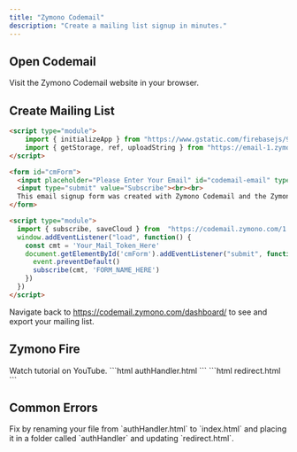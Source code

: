---
title: "Zymono Codemail"
description: "Create a mailing list signup in minutes."
---

## Open Codemail

<Card title="Visit Website" icon="earth-americas" iconType="duotone" href="https://codemail.zymono.com">
  Visit the Zymono Codemail website in your browser.
</Card>

## Create Mailing List

<CodeGroup>

```html cm.html
<script type="module">
    import { initializeApp } from "https://www.gstatic.com/firebasejs/9.14.0/firebase-app.js";
    import { getStorage, ref, uploadString } from "https://email-1.zymono.repl.co/1.0/storageapi.js"; 
</script>

<form id="cmForm">
  <input placeholder="Please Enter Your Email" id="codemail-email" type="email" required><br>
  <input type="submit" value="Subscribe"><br><br>
  This email signup form was created with Zymono Codemail and the Zymono <a href="//zymono.com/policy/privacy.html">Privacy Policy</a> and <a href="//zymono.com/policy/terms.html">Terms of Service</a> apply.
</form>

<script type="module">
  import { subscribe, saveCloud } from  "https://codemail.zymono.com/1.0/mail.js"
  window.addEventListener("load", function() {
    const cmt = 'Your_Mail_Token_Here'
    document.getElementById('cmForm').addEventListener("submit", function(event) {
      event.preventDefault()
      subscribe(cmt, 'FORM_NAME_HERE')
    })
  })
</script>
```
</CodeGroup>

Navigate back to https://codemail.zymono.com/dashboard/ to see and export your mailing list.

## Zymono Fire

<Card title="Watch Video" icon="youtube" iconType="duotone" href="https://www.youtube.com/watch?v=o89aeL--xLY">
  Watch tutorial on YouTube.
</Card>

<CodeGroup>
```html authHandler.html
<script>
  window.localStorage.setItem('displayName', new URLSearchParams(location.search).get('n'))
  window.localStorage.setItem('email', new URLSearchParams(location.search).get('email'))
  window.localStorage.setItem('uid', new URLSearchParams(location.search).get('uid'))
  window.localStorage.setItem('photoURL', new URLSearchParams(location.search).get('pfp'))
</script>
```
```html redirect.html
  <script>
    window.location.href = "//fire.zymono.com?b={mySite}/authhandler.html"
  </script>
```
</CodeGroup>

## Common Errors

<AccordionGroup>
  <Accordion title="Error when redirecting back from Zymono Fire.">
    Fix by renaming your file from `authHandler.html` to `index.html` and placing it in a folder called `authHandler` and updating `redirect.html`.
  </Accordion>
</AccordionGroup>
